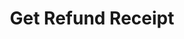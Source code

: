 ---
openapi: get /invoices/refunds/{refund_id}
title: Get Refund Receipt
description: Get a refund receipt for a refund.
---